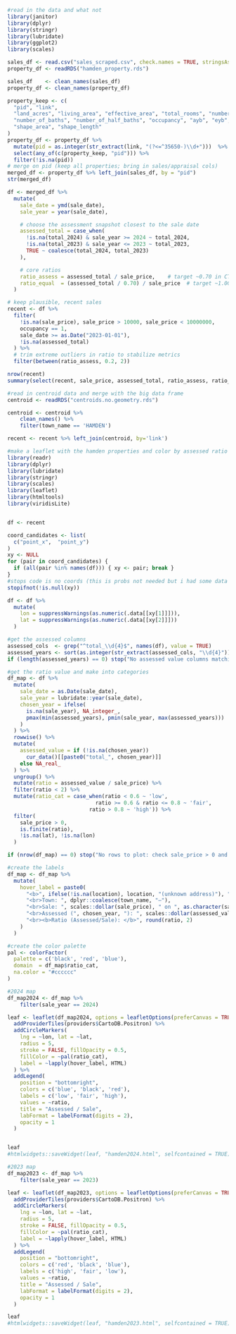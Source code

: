 ```r
#read in the data and what not
library(janitor)
library(dplyr)
library(stringr)
library(lubridate)
library(ggplot2)
library(scales)

sales_df <- read.csv("sales_scraped.csv", check.names = TRUE, stringsAsFactors = FALSE)
property_df <- readRDS("hamden_property.rds")

sales_df    <- clean_names(sales_df)
property_df <- clean_names(property_df)
```

```r
property_keep <- c(
  "pid", "link", 
  "land_acres", "living_area", "effective_area", "total_rooms", "number_of_bedroom",
  "number_of_baths", "number_of_half_baths", "occupancy", "ayb", "eyb",
  "shape_area", "shape_length"
)
property_df <- property_df %>%
  mutate(pid = as.integer(str_extract(link, "(?<=^35650-)\\d+")))  %>%
  select(any_of(c(property_keep, "pid"))) %>% 
  filter(!is.na(pid))
# merge on pid (keep all properties; bring in sales/appraisal cols)
merged_df <- property_df %>% left_join(sales_df, by = "pid")
str(merged_df)
```

```r
df <- merged_df %>%
  mutate(
    sale_date = ymd(sale_date),
    sale_year = year(sale_date),

    # choose the assessment snapshot closest to the sale date
    assessed_total = case_when(
      !is.na(total_2024) & sale_year >= 2024 ~ total_2024,
      !is.na(total_2023) & sale_year <= 2023 ~ total_2023,
      TRUE ~ coalesce(total_2024, total_2023)
    ),

    # core ratios
    ratio_assess = assessed_total / sale_price,    # target ~0.70 in CT
    ratio_equal  = (assessed_total / 0.70) / sale_price  # target ~1.00
  )

# keep plausible, recent sales
recent <- df %>%
  filter(
    !is.na(sale_price), sale_price > 10000, sale_price < 10000000, 
    occupancy == 1,
    sale_date >= as.Date("2023-01-01"), 
    !is.na(assessed_total)
  ) %>%
  # trim extreme outliers in ratio to stabilize metrics
  filter(between(ratio_assess, 0.2, 2))

nrow(recent)
summary(select(recent, sale_price, assessed_total, ratio_assess, ratio_equal))
```

```r
#read in centroid data and merge with the big data frame
centroid <- readRDS("centroids.no.geometry.rds")

centroid <- centroid %>% 
    clean_names() %>%
    filter(town_name == 'HAMDEN')

recent <- recent %>% left_join(centroid, by='link')
```


```r
#make a leaflet with the hamden properties and color by assessed ratio
library(readr)
library(dplyr)
library(lubridate)
library(stringr)
library(scales)
library(leaflet)
library(htmltools)
library(viridisLite)


df <- recent

coord_candidates <- list(
  c("point_x",  "point_y")
)
xy <- NULL
for (pair in coord_candidates) {
  if (all(pair %in% names(df))) { xy <- pair; break }
}
#stops code is no coords (this is probs not needed but i had some data problems)
stopifnot(!is.null(xy))

df <- df %>%
  mutate(
    lon = suppressWarnings(as.numeric(.data[[xy[1]]])),
    lat = suppressWarnings(as.numeric(.data[[xy[2]]]))
  )

#get the assessed columns
assessed_cols  <- grep("^total_\\d{4}$", names(df), value = TRUE)
assessed_years <- sort(as.integer(str_extract(assessed_cols, "\\d{4}")))
if (length(assessed_years) == 0) stop("No assessed value columns matching total_YYYY found.")

#get the ratio value and make into categories
df_map <- df %>%
  mutate(
    sale_date = as.Date(sale_date),
    sale_year = lubridate::year(sale_date),
    chosen_year = ifelse(
      is.na(sale_year), NA_integer_,
      pmax(min(assessed_years), pmin(sale_year, max(assessed_years)))
    )
  ) %>%
  rowwise() %>%
  mutate(
    assessed_value = if (!is.na(chosen_year))
      cur_data()[[paste0("total_", chosen_year)]]
    else NA_real_
  ) %>%
  ungroup() %>%
  mutate(ratio = assessed_value / sale_price) %>%
  filter(ratio < 2) %>%
  mutate(ratio_cat = case_when(ratio < 0.6 ~ 'low',
                            ratio >= 0.6 & ratio <= 0.8 ~ 'fair',
                          ratio > 0.8 ~ 'high')) %>%
  filter(
    sale_price > 0,
    is.finite(ratio),
    !is.na(lat), !is.na(lon)
  )

if (nrow(df_map) == 0) stop("No rows to plot: check sale_price > 0 and assessed/coordinate fields.")

#create the labels
df_map <- df_map %>%
  mutate(
    hover_label = paste0(
      "<b>", ifelse(!is.na(location), location, "(unknown address)"), "</b>",
      "<br>Town: ", dplyr::coalesce(town_name, "—"),
      "<br>Sale: ", scales::dollar(sale_price), " on ", as.character(sale_date),
      "<br>Assessed (", chosen_year, "): ", scales::dollar(assessed_value),
      "<br><b>Ratio (Assessed/Sale): </b>", round(ratio, 2)
    )
  )

#create the color palette
pal <- colorFactor(
  palette = c('black', 'red', 'blue'),
  domain  = df_map$ratio_cat,
  na.color = "#cccccc"
)

#2024 map
df_map2024 <- df_map %>%
    filter(sale_year == 2024)

leaf <- leaflet(df_map2024, options = leafletOptions(preferCanvas = TRUE)) %>%
  addProviderTiles(providers$CartoDB.Positron) %>%
  addCircleMarkers(
    lng = ~lon, lat = ~lat,
    radius = 5,
    stroke = FALSE, fillOpacity = 0.5,
    fillColor = ~pal(ratio_cat),
    label = ~lapply(hover_label, HTML)
  ) %>%
  addLegend(
    position = "bottomright",
    colors = c('blue', 'black', 'red'),
    labels = c('low', 'fair', 'high'),
    values = ~ratio,
    title = "Assessed / Sale",
    labFormat = labelFormat(digits = 2),
    opacity = 1
  )


leaf
#htmlwidgets::saveWidget(leaf, "hamden2024.html", selfcontained = TRUE)
```

```r
#2023 map
df_map2023 <- df_map %>%
    filter(sale_year == 2023)

leaf <- leaflet(df_map2023, options = leafletOptions(preferCanvas = TRUE)) %>%
  addProviderTiles(providers$CartoDB.Positron) %>%
  addCircleMarkers(
    lng = ~lon, lat = ~lat,
    radius = 5,
    stroke = FALSE, fillOpacity = 0.5,
    fillColor = ~pal(ratio_cat),
    label = ~lapply(hover_label, HTML)
  ) %>%
  addLegend(
    position = "bottomright",
    colors = c('red', 'black', 'blue'),
    labels = c('high', 'fair', 'low'),
    values = ~ratio,
    title = "Assessed / Sale",
    labFormat = labelFormat(digits = 2),
    opacity = 1
  )

leaf
#htmlwidgets::saveWidget(leaf, "hamden2023.html", selfcontained = TRUE)
```
